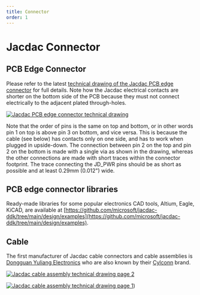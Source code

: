 ```yaml
---
title: Connector
order: 1
---
```


# Jacdac Connector

## PCB Edge Connector

Please refer to the latest [technical drawing of the Jacdac PCB edge connector](https://github.com/microsoft/jacdac-ddk/blob/main/connector/JACDAC_PCB_Edge_Connector_Drawing_JD-PEC-02_rev_05.pdf)
for full details. Note how the Jacdac electrical contacts are shorter on the bottom side of the PCB because they must not connect electrically to the adjacent plated through-holes.

[![Jacdac PCB edge connector technical drawing](./JACDAC_PCB_Edge_Connector_Drawing_JD-PEC-02_rev_05.png)](https://github.com/microsoft/jacdac-ddk/blob/main/connector/JACDAC_PCB_Edge_Connector_Drawing_JD-PEC-02_rev_05.pdf)

Note that the order of pins is the same on top and bottom, or in other words pin 1 on top is above pin 3 on bottom, and vice versa.
This is because the cable (see below) has contacts only on one side, and has to work when plugged in upside-down.
The connection between pin 2 on the top and pin 2 on the bottom is made with a single via as shown in the drawing, whereas the other connections are made with short traces within the connector footprint. The trace connecting the JD_PWR pins should be as short as possible and at least 0.29mm (0.012") wide.

## PCB edge connector libraries

Ready-made libraries for some popular electronics CAD tools, Altium, Eagle, KiCAD, are available at [https://github.com/microsoft/jacdac-ddk/tree/main/design/examples](https://github.com/microsoft/jacdac-ddk/tree/main/design/examples).

## Cable

The first manufacturer of Jacdac cable connectors and cable assemblies is [Dongguan Yuliang Electronics](http://dgyuliang.net/) who are also known by their [Cylconn](http://www.cylconn.com/) brand.

[![Jacdac cable assembly technical drawing page 2](./JACDAC-Connector-by-Yuliang-2020-11-28-page2.png)](https://github.com/microsoft/jacdac-ddk/blob/main/connector/JACDAC-Connector-by-Yuliang-2020-11-28.pdf)

[![Jacdac cable assembly technical drawing page 1](./JACDAC-Connector-by-Yuliang-2020-11-28-page1.png)](https://github.com/microsoft/jacdac-ddk/blob/main/connector/JACDAC-Connector-by-Yuliang-2020-11-28.pdf))
